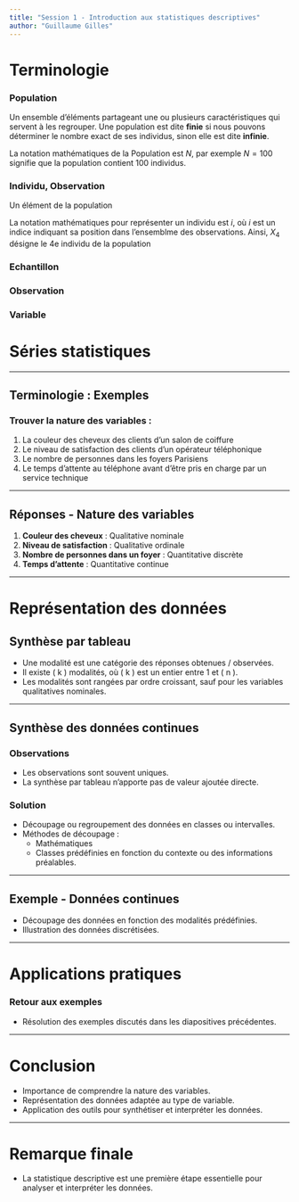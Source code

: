 ```yaml
---
title: "Session 1 - Introduction aux statistiques descriptives"
author: "Guillaume Gilles"
---
```


# Terminologie

### Population

Un ensemble d’éléments partageant une ou plusieurs caractéristiques qui servent à les regrouper. Une population est dite **finie** si nous pouvons déterminer le nombre exact de ses individus, sinon elle est dite **infinie**.

La notation mathématiques de la Population est $N$, par exemple $N = 100$ signifie que la population contient 100 individus.

### Individu, Observation

Un élément de la population

La notation mathématiques pour représenter un individu est $i$, où $i$ est un indice indiquant sa position dans l'ensemblme des observations. Ainsi, $X_4$ désigne le 4e individu de la population

### Echantillon

### Observation

### Variable

# Séries statistiques


---

## Terminologie : Exemples

### Trouver la nature des variables :

1. La couleur des cheveux des clients d’un salon de coiffure
2. Le niveau de satisfaction des clients d’un opérateur téléphonique
3. Le nombre de personnes dans les foyers Parisiens
4. Le temps d’attente au téléphone avant d’être pris en charge par un service technique

---

## Réponses - Nature des variables

1. **Couleur des cheveux** : Qualitative nominale
2. **Niveau de satisfaction** : Qualitative ordinale
3. **Nombre de personnes dans un foyer** : Quantitative discrète
4. **Temps d’attente** : Quantitative continue

---

# Représentation des données

## Synthèse par tableau

- Une modalité est une catégorie des réponses obtenues / observées.
- Il existe \( k \) modalités, où \( k \) est un entier entre 1 et \( n \).
- Les modalités sont rangées par ordre croissant, sauf pour les variables qualitatives nominales.

---

## Synthèse des données continues

### Observations

- Les observations sont souvent uniques.
- La synthèse par tableau n’apporte pas de valeur ajoutée directe.

### Solution

- Découpage ou regroupement des données en classes ou intervalles.
- Méthodes de découpage :
  - Mathématiques
  - Classes prédéfinies en fonction du contexte ou des informations préalables.

---

## Exemple - Données continues

- Découpage des données en fonction des modalités prédéfinies.
- Illustration des données discrétisées.

---

# Applications pratiques

### Retour aux exemples

- Résolution des exemples discutés dans les diapositives précédentes.

---

# Conclusion

- Importance de comprendre la nature des variables.
- Représentation des données adaptée au type de variable.
- Application des outils pour synthétiser et interpréter les données.

---

# Remarque finale

- La statistique descriptive est une première étape essentielle pour analyser et interpréter les données.

